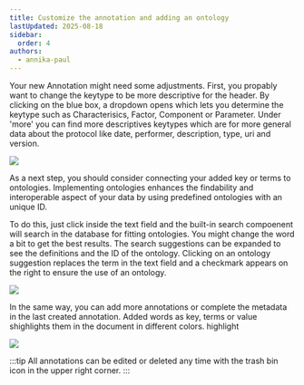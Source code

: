```yaml
---
title: Customize the annotation and adding an ontology
lastUpdated: 2025-08-18
sidebar:
  order: 4
authors: 
  - annika-paul
---
```


Your new Annotation might need some adjustments. First, you propably want to change the keytype to be more descriptive for the header. 
By clicking on the blue box, a dropdown opens which lets you determine the keytype such as Characterisics, Factor, Component or Parameter. Under 'more' you can find more descriptives keytypes which are for more general data about the protocol like date, performer, description, type, uri and version.

![](@images/boat/keytypeDropdown.png)

As a next step, you should consider connecting your added key or terms to ontologies. Implementing ontologies enhances the findability and interoperable aspect of your data by using predefined ontologies with an unique ID.

To do this, just click inside the text field and the built-in search compoenent will search in the database for fitting ontologies. You might change the word a bit to get the best results. The search suggestions can be expanded to see the definitions and the ID of the ontology.
Clicking on an ontology suggestion replaces the term in the text field and a checkmark appears on the right to ensure the use of an ontology.

![](@images/boat/termSearch.png)

In the same way, you can add more annotations or complete the metadata in the last created annotation. Added words as key, terms or value shighlights them in the document in different colors.
highlight

![](@images/boat/highlight.svg)

:::tip
All annotations can be edited or deleted any time with the trash bin icon in the upper right corner.
:::
